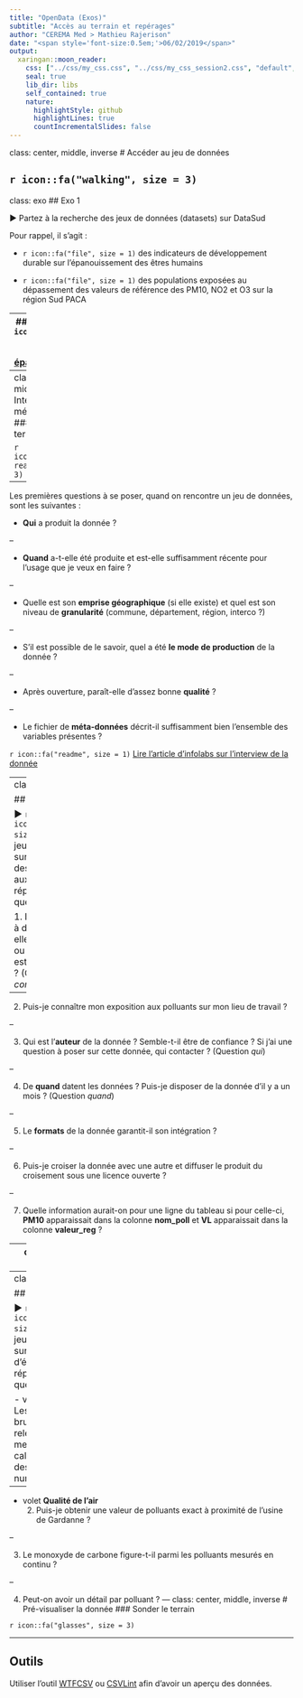 ```yaml
---
title: "OpenData (Exos)"
subtitle: "Accès au terrain et repérages"
author: "CEREMA Med > Mathieu Rajerison"
date: "<span style='font-size:0.5em;'>06/02/2019</span>"
output:
  xaringan::moon_reader:
    css: ["../css/my_css.css", "../css/my_css_session2.css", "default", "default-fonts"]
    seal: true
    lib_dir: libs
    self_contained: true
    nature:
      highlightStyle: github
      highlightLines: true
      countIncrementalSlides: false
---
```

class: center, middle, inverse
# Accéder au jeu de données

`r icon::fa("walking", size = 3)`
---
class: exo
## Exo 1

&#9658; Partez à la recherche des jeux de données (datasets) sur DataSud

Pour rappel, il s'agit :

- `r icon::fa("file", size = 1)` des indicateurs de développement durable sur l'épanouissement des êtres humains

- `r icon::fa("file", size = 1)` des populations exposées au dépassement des valeurs de référence des PM10, NO2 et O3 sur la région Sud PACA

---
### Réponse :
`r icon::fa("file", size = 1)` [Dataset épanouissement](https://trouver.datasud.fr/dataset/epanouissement-de-tous-les-etres-humains-indicateurs-de-developpement-durable)

`r icon::fa("file", size = 1)` [Populations exposées](https://trouver.datasud.fr/dataset/populations-et-territoires-exposes-au-depassement-des-valeurs-limites-sur-la-region-sud)

---
class: center, middle, inverse
# Interpréter les méta-données
### Tâter, lire le terrain

`r icon::fa("book-reader", size = 3)`

---

Les premières questions à se poser, quand on rencontre un jeu de données, sont les suivantes :

- **Qui** a produit la donnée ?

--

- **Quand** a-t-elle été produite et est-elle suffisamment récente pour l'usage que je veux en faire ?

--

- Quelle est son **emprise géographique** (si elle existe) et quel est son niveau de **granularité** (commune, département, région, interco ?)

--

- S'il est possible de le savoir, quel a été **le mode de production** de la donnée ?

--

- Après ouverture, paraît-elle d'assez bonne **qualité** ?

--

- Le fichier de **méta-données** décrit-il suffisamment bien l'ensemble des variables présentes ?

`r icon::fa("readme", size = 1)` [Lire l'article d'infolabs sur l'interview de la donnée](https://infolabs.io/interview-de-la-donnee)

---
class: exo

## Exo 2

&#9658; `r icon::fa("file", size = 1)` Pour le jeu de données sur l'exposition des populations aux polluants, répondre à ces questions :

1. La donnée mise à disposition a-t-elle été mesurée ou estimée/modélisée ? (Question *comment*) <!-- par modélisation depuis des données de mesure -->

--

2. Puis-je connaître mon exposition aux polluants sur mon lieu de travail ? <!-- l'estimation ne tient pas compte de l'exposition sur son lieu de
travail/école, les lieux de loisirs ou lors de ses déplacements-->

--

3. Qui est l'**auteur** de la donnée ? Semble-t-il être de confiance ? Si j'ai une question à poser sur cette donnée, qui contacter ? (Question *qui*)

--

4. De **quand** datent les données ? Puis-je disposer de la donnée d'il y a un mois ? (Question *quand*)<!-- créées le 05 07 2017 avec fréquence annuelle-->

--

5. Le **formats** de la donnée garantit-il son intégration ? <!--CSV, GeoJSON, WFS-->

--

6. Puis-je croiser la donnée avec une autre et diffuser le produit du croisement sous une licence ouverte ? <!-- OpenDataCommons - ODbL-->

--

7. Quelle information aurait-on pour une ligne du tableau si pour celle-ci, **PM10** apparaissait dans la colonne **nom_poll** et **VL** apparaissait dans la colonne **valeur_reg** ?

---
class: middle, center

#Quelles questions posez-vous à quelqu'un que vous venez de rencontrer ?

---
class: exo

## Exo 3

&#9658; `r icon::fa("file", size = 1)` Pour le jeu de données sur les indicateur d'épanouissement, répondre à ces questions :

- volet **Bruit**
  1. Les niveaux de bruit sont-ils relevés par mesure locale ou calculés grâce à des modèles numériques ? <!-- Les cartes de bruit ne sont pas le reflet de mesures réellement effectuées dans les zones considérées. Les
niveaux de bruit sont évalués au moyen de modèles numériques intégrant les principaux paramètres qui
influencent le bruit et sa propagation : densité et nature du trafic, vitesse autorisée, configuration des lieux,
caractéristiques de la voie. -->
  
--
  
- volet **Qualité de l'air**
  2. Puis-je obtenir une valeur de polluants exact à proximité de l'usine de Gardanne ? 
  <!-- voir nb de jours dans l'année avec un indice de qualité de l'air mauvais.
  L’indice Atmo est un indicateur journalier qui fournit une
information synthétique sur la qualité de l’air des agglomérations de 100 000 habitants et plus 
Il ne
permet pas de mettre en évidence des phénomènes localisés : pollution en proximité industrielle,
automobile… 
-->
  
--
  
  3. Le monoxyde de carbone figure-t-il parmi les polluants mesurés en continu ? <!--  Il est basé
sur les concentrations dans l’air de quatre polluants mesurés en continu par des appareils automatiques :
dioxyde de soufre (SO2), dioxyde d’azote (NO2), ozone (O3) et particules de diamètre inférieur à 10 μm
(PM10).  -->
  
--
  
  4. Peut-on avoir un détail par polluant ?
<!-- 
L'indicateur est le nombre de jours par an où l'indice Atmo de la qualité de l'air est médiocre, mauvais ou très
mauvais (indice de 6 à 10), en moyenne sur 3 ans.
L’indice Atmo prend en compte le polluant le plus pénalisant (pour une même journée, plusieurs polluants
peuvent être responsables de l’indice Atmo). Toutefois, les concentrations des autres polluants peuvent
également être élevées -->
---
class: center, middle, inverse
# Pré-visualiser la donnée
### Sonder le terrain  

`r icon::fa("glasses", size = 3)`

---
## Outils
Utiliser l'outil [WTFCSV](https://databasic.io/en/wtfcsv/) ou [CSVLint](https://csvlint.io/) afin d'avoir un aperçu des données.